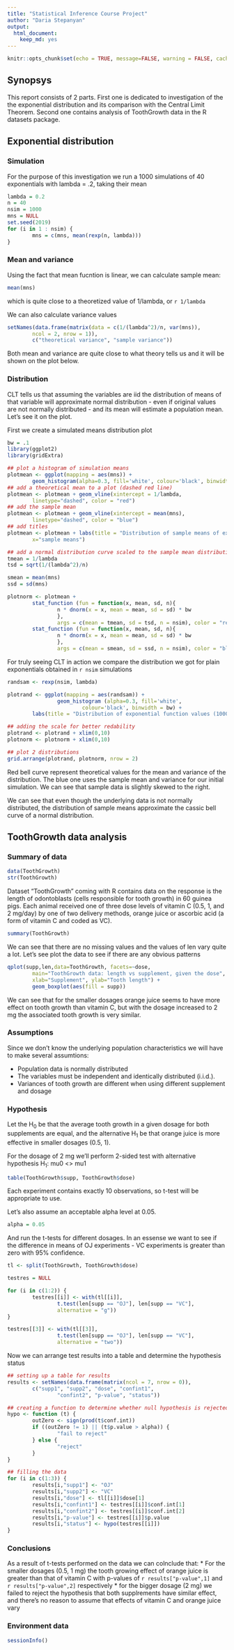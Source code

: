 ```yaml
---
title: "Statistical Inference Course Project"
author: "Daria Stepanyan"
output:
  html_document:
    keep_md: yes
---
```


```r
knitr::opts_chunk$set(echo = TRUE, message=FALSE, warning = FALSE, cache = TRUE)
```

## Synopsys

This report consists of 2 parts. First one is dedicated to investigation of the the exponential distribution and its comparison with the Central Limit Theorem. Second one contains analysis of ToothGrowth data in the R datasets package.

## Exponential distribution

### Simulation

For the purpose of this investigation we run a 1000 simulations of 40 exponentials with lambda = .2, taking their mean

```r
lambda = 0.2
n = 40
nsim = 1000
mns = NULL
set.seed(2019)
for (i in 1 : nsim) {
        mns = c(mns, mean(rexp(n, lambda)))
}
```

### Mean and variance

Using the fact that mean fucntion is linear, we can calculate sample mean:
```r
mean(mns)
```

which is quite close to a theoretized value of 1/lambda, or `r 1/lambda`

We can also calculate variance values
```r
setNames(data.frame(matrix(data = c(1/(lambda^2)/n, var(mns)), 
        ncol = 2, nrow = 1)), 
        c("theoretical variance", "sample variance"))
```

Both mean and variance are quite close to what theory tells us and it will be shown on the plot below.

### Distribution

CLT tells us that assuming the variables are iid the distribution of means of that variable will approximate normal distribution - even if original values are not normally distributed - and its mean will estimate a population mean. Let's see it on the plot.

First we create a simulated means distribution plot

```r
bw = .1
library(ggplot2) 
library(gridExtra)

## plot a histogram of simulation means
plotmean <- ggplot(mapping = aes(mns)) + 
        geom_histogram(alpha=0.3, fill='white', colour='black', binwidth = bw)
## add a theoretical mean to a plot (dashed red line)
plotmean <- plotmean + geom_vline(xintercept = 1/lambda, 
        linetype="dashed", color = "red")
## add the sample mean 
plotmean <- plotmean + geom_vline(xintercept = mean(mns), 
        linetype="dashed", color = "blue")
## add titles
plotmean <- plotmean + labs(title = "Distribution of sample means of exponential function (1000 simulations)",
        x="sample means")

## add a normal distribution curve scaled to the sample mean distribution
tmean = 1/lambda
tsd = sqrt(1/(lambda^2)/n)

smean = mean(mns)
ssd = sd(mns)

plotnorm <- plotmean + 
        stat_function (fun = function(x, mean, sd, n){
                n * dnorm(x = x, mean = mean, sd = sd) * bw
                }, 
                args = c(mean = tmean, sd = tsd, n = nsim), color = "red") +
        stat_function (fun = function(x, mean, sd, n){
                n * dnorm(x = x, mean = mean, sd = sd) * bw
                }, 
                args = c(mean = smean, sd = ssd, n = nsim), color = "blue")

```

For truly seeing CLT in action we compare the distribution we got for plain exponentials obtained in `r nsim` simulations

```r
randsam <- rexp(nsim, lambda)

plotrand <- ggplot(mapping = aes(randsam)) +
                geom_histogram (alpha=0.3, fill='white', 
                        colour='black', binwidth = bw) +
        labs(title = "Distribution of exponential function values (1000 simulations)", x="values") 

## adding the scale for better redability
plotrand <- plotrand + xlim(0,10)
plotnorm <- plotnorm + xlim(0,10)

## plot 2 distributions
grid.arrange(plotrand, plotnorm, nrow = 2)
```

Red bell curve represent theoretical values for the mean and variance of the distribution. The blue one uses the sample mean and variance for our initial simulation. We can see that sample data is slightly skewed to the right.

We can see that even though the underlying data is not normally distributed, the distribution of sample means approximate the cassic bell curve of a normal distribution.

## ToothGrowth data analysis

### Summary of data

```r
data(ToothGrowth)
str(ToothGrowth)
```

Dataset "ToothGrowth" coming with R contains data on the response is the length of odontoblasts (cells responsible for tooth growth) in 60 guinea pigs. Each animal received one of three dose levels of vitamin C (0.5, 1, and 2 mg/day) by one of two delivery methods, orange juice or ascorbic acid (a form of vitamin C and coded as VC).

```r
summary(ToothGrowth)
```

We can see that there are no missing values and the values of len vary quite a lot. Let's see plot the data to see if there are any obvious patterns

```r
qplot(supp,len,data=ToothGrowth, facets=~dose, 
        main="ToothGrowth data: length vs supplement, given the dose",
        xlab="Supplement", ylab="Tooth length") + 
        geom_boxplot(aes(fill = supp))
```

We can see that for the smaller dosages orange juice seems to have more effect on tooth growth than vitamin C, but with the dosage increased to 2 mg the associated tooth growth is very similar.

### Assumptions

Since we don't know the underlying population characteristics we will have to make several assumtions:

* Population data is normally distributed
* The variables must be independent and identically distributed (i.i.d.).
* Variances of tooth growth are different when using different supplement and dosage

### Hypothesis

Let the H$_0$ be that the average tooth growth in a given dosage for both supplements are equal, and the alternative H$_1$ be that orange juice is more effective in smaller dosages (0.5, 1). 

For the dosage of 2 mg we'll perform 2-sided test with alternative hypothesis H$_1$: mu0 <> mu1

```r
table(ToothGrowth$supp, ToothGrowth$dose)
```

Each experiment contains exactly 10 observations, so t-test will be appropriate to use.

Let's also assume an acceptable alpha level at 0.05.

```r
alpha = 0.05
```

And run the t-tests for different dosages. In an essense we want to see if the difference in means of OJ experiments - VC experiments is greater than zero with 95% confidence.

```r
tl <- split(ToothGrowth, ToothGrowth$dose)

testres = NULL

for (i in c(1:2)) {
        testres[[i]] <- with(tl[[i]], 
                t.test(len[supp == "OJ"], len[supp == "VC"],
                alternative = "g"))
}

testres[[3]] <- with(tl[[3]], 
                t.test(len[supp == "OJ"], len[supp == "VC"],
                alternative = "two"))
```

Now we can arrange test results into a table and determine the hypothesis status

```r

## setting up a table for results
results <- setNames(data.frame(matrix(ncol = 7, nrow = 0)), 
        c("supp1", "supp2", "dose", "confint1", 
                "confint2", "p-value", "status"))

## creating a function to determine whether null hypothesis is rejected based on test results based on whether confidence interval contains 0, and p-value
hypo <- function (t) {
        outZero <- sign(prod(t$conf.int))
        if ((outZero != 1) || (t$p.value > alpha)) {
                "fail to reject"
        } else {
                "reject"
        }
}

## filling the data
for (i in c(1:3)) {
        results[i,"supp1"] <- "OJ"
        results[i,"supp2"] <- "VC"
        results[i,"dose"] <- tl[[i]]$dose[1]
        results[i,"confint1"] <- testres[[i]]$conf.int[1]
        results[i,"confint2"] <- testres[[i]]$conf.int[2]
        results[i,"p-value"] <- testres[[i]]$p.value
        results[i,"status"] <- hypo(testres[[i]])
}
```

### Conclusions
As a result of t-tests performed on the data we can colnclude that:
* For the smaller dosages (0.5, 1 mg) the tooth growing effect of orange juice is greater than that of vitamin C with p-values of `r results["p-value",1]` and `r results["p-value",2]` respectively
* for the bigger dosage (2 mg) we failed to reject the hypothesis that both supplrements have similar effect, and there's no reason to assume that effects of vitamin C and orange juice vary

### Environment data
```r
sessionInfo()
```
